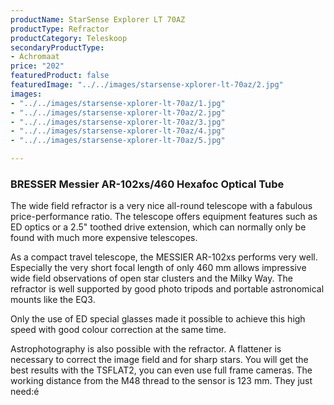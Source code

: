 ```yaml
---
productName: StarSense Explorer LT 70AZ
productType: Refractor
productCategory: Teleskoop
secondaryProductType:
- Achromaat
price: "202"
featuredProduct: false
featuredImage: "../../images/starsense-xplorer-lt-70az/2.jpg"
images:
- "../../images/starsense-xplorer-lt-70az/1.jpg"
- "../../images/starsense-xplorer-lt-70az/2.jpg"
- "../../images/starsense-xplorer-lt-70az/3.jpg"
- "../../images/starsense-xplorer-lt-70az/4.jpg"
- "../../images/starsense-xplorer-lt-70az/5.jpg"

---
```

### BRESSER Messier AR-102xs/460 Hexafoc Optical Tube
The wide field refractor is a very nice all-round telescope with a fabulous price-performance ratio. The telescope offers equipment features such as ED optics or a 2.5" toothed drive extension, which can normally only be found with much more expensive telescopes.

As a compact travel telescope, the MESSIER AR-102xs performs very well. Especially the very short focal length of only 460 mm allows impressive wide field observations of open star clusters and the Milky Way. The refractor is well supported by good photo tripods and portable astronomical mounts like the EQ3.

Only the use of ED special glasses made it possible to achieve this high speed with good colour correction at the same time.

Astrophotography is also possible with the refractor. A flattener is necessary to correct the image field and for sharp stars. You will get the best results with the TSFLAT2, you can even use full frame cameras. The working distance from the M48 thread to the sensor is 123 mm. They just need:é